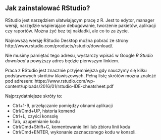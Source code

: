 ## Jak zainstalować RStudio?

RStudio jest narzędziem ułatwiającym pracę z R. Jest to edytor, manager wersji, narzędzie wspierające debugowanie, tworzenie pakietów, aplikacji czy raportów. Można żyć bez tej nakładki, ale co to za życie.

Najnowszą wersję RStudio Desktop można pobrać ze strony http://www.rstudio.com/products/rstudio/download/.

Nie musimy pamiętać tego adresu, wystarczy wpisać w Google *R Studio download* a powyższy adres będzie pierwszym linkiem.

Praca z RStudio jest znacznie przyjemniejsza gdy nauczymy  się kilku podstawowych skrótów klawiszowych. Pełną listę skrótów można znaleźć pod adresem: 
https://www.rstudio.com/wp-content/uploads/2016/01/rstudio-IDE-cheatsheet.pdf

Najprzydatniejsze skróty to:

* Ctrl+1-9, przełączanie pomiędzy oknami aplikacji
* Ctrl/Cmd+UP, historia komend
* Ctrl+L, czyści konsolę
* Tab, uzupełnianie kodu
* Ctrl/Cmd+Shift+C, komentowanie linii lub zbioru linii kodu
* Ctrl/Cmd+ENTER, wykonanie zaznaczonego kodu w konsoli.

